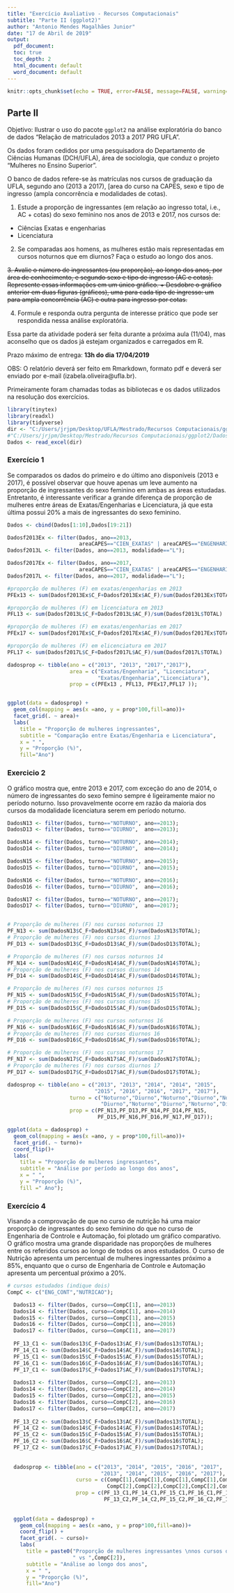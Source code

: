 ---
title: "Exercício Avaliativo - Recursos Computacionais"
subtitle: "Parte II (ggplot2)"
author: "Antonio Mendes Magalhães Junior"
date: "17 de Abril de 2019"
output:
  pdf_document:
  toc: true
  toc_depth: 2
  html_document: default
  word_document: default
---

```{r setup, include=FALSE}
knitr::opts_chunk$set(echo = TRUE, error=FALSE, message=FALSE, warning=FALSE, comment= ' ')
```

## Parte II

Objetivo: Ilustrar o uso do pacote `ggplot2` na análise exploratória do banco de dados "Relação de matriculados 2013 a 2017 PRG UFLA". 

Os dados foram cedidos por uma pesquisadora do Departamento de Ciências Humanas (DCH/UFLA), área de sociologia, que conduz o projeto "Mulheres no Ensino Superior". 

O banco de dados refere-se às matrículas nos cursos de graduação da UFLA, segundo ano (2013 a 2017), [area do curso na CAPES, sexo e tipo de ingresso (ampla concorrência e modalidades de cotas).


1. Estude a proporção de ingressantes (em relação ao ingresso total, i.e., AC + cotas) do sexo feminino nos anos de 2013 e 2017, nos cursos de:
  + Ciências Exatas e engenharias
  + Licenciatura

2. Se comparadas aos homens, as mulheres estão mais representadas em cursos noturnos que em diurnos? Faça o estudo ao longo dos anos.

~~3. Avalie o número de ingressantes (ou proporção), ao longo dos anos, por área de conhecimento, e segundo sexo e tipo de ingresso (AC e cotas). Represente essas informações em um único gráfico.
  + Desdobre o gráfico anterior em duas figuras (gráficos), uma para cada tipo de ingresso: um para ampla concorrência (AC) e outra para ingresso por cotas.~~
  
4. Formule e responda outra pergunta de interesse prático que pode ser respondida nessa análise exploratória.

Essa parte da atividade poderá ser feita durante a próxima aula (11/04), mas aconselho que os dados já estejam organizados e carregados em R.

Prazo máximo de entrega: **13h do dia 17/04/2019** 

OBS: O relatório deverá ser feito em Rmarkdown, formato pdf e deverá ser enviado por e-mail (izabela.oliveira@ufla.br).

[comment]: # ---------------------------------------------------------------------

\newpage 

Primeiramente foram chamadas todas as bibliotecas e os dados utilizados na resolução dos exercícios.

```{r}
library(tinytex)
library(readxl)
library(tidyverse)
dir <- "C:/Users/jrjpm/Desktop/UFLA/Mestrado/Recursos Computacionais/ggplot2/Dados.xlsx"
#"C:/Users/jrjpm/Desktop/Mestrado/Recursos Computacionais/ggplot2/Dados.xlsx";
Dados <- read_excel(dir)
```


### Exercício 1

Se comparados os dados do primeiro e do último ano disponíveis (2013 e 2017), é possível observar que houve apenas um leve aumento na proporção de ingressantes do sexo feminino em ambas as áreas estudadas. Entretanto, é interessante verificar a grande diferença de proporção de mulheres entre áreas de Exatas/Engenharias e Licenciatura, já que esta última possui 20% a mais de ingressantes do sexo feminino. 


```{r}
Dados <- cbind(Dados[1:10],Dados[19:21])

Dadosf2013Ex <- filter(Dados, ano==2013, 
                       areaCAPES=="CIEN_EXATAS" | areaCAPES=="ENGENHARIA");
Dadosf2013L <- filter(Dados, ano==2013, modalidade=="L");

Dadosf2017Ex <- filter(Dados, ano==2017, 
                       areaCAPES=="CIEN_EXATAS" | areaCAPES=="ENGENHARIA")
Dadosf2017L <- filter(Dados, ano==2017, modalidade=="L");

#proporção de mulheres (F) em exatas/engenharias em 2013
PFEx13 <- sum(Dadosf2013Ex$C_F+Dadosf2013Ex$AC_F)/sum(Dadosf2013Ex$TOTAL)

#proporção de mulheres (F) em licenciatura em 2013
PFL13 <- sum(Dadosf2013L$C_F+Dadosf2013L$AC_F)/sum(Dadosf2013L$TOTAL)

#proporção de mulheres (F) em exatas/engenharias em 2017
PFEx17 <- sum(Dadosf2017Ex$C_F+Dadosf2017Ex$AC_F)/sum(Dadosf2017Ex$TOTAL)

#proporção de mulheres (F) em elicenciatura em 2017
PFL17 <- sum(Dadosf2017L$C_F+Dadosf2017L$AC_F)/sum(Dadosf2017L$TOTAL)

dadosprop <- tibble(ano = c("2013", "2013", "2017","2017"),
                    area = c("Exatas/Engenharia", "Licenciatura",
                             "Exatas/Engenharia","Licenciatura"),
                    prop = c(PFEx13 , PFL13, PFEx17,PFL17 ));


ggplot(data = dadosprop) + 
  geom_col(mapping = aes(x =ano, y = prop*100,fill=ano))+
  facet_grid(. ~ area)+
  labs(
    title = "Proporção de mulheres ingressantes",
    subtitle = "Comparação entre Exatas/Engenharia e Licenciatura",
    x = " ",
    y = "Proporção (%)",
    fill="Ano")
```

[comment]: # ---------------------------------------------------------------------

\newpage

### Exercicio 2

O gráfico mostra que, entre 2013 e 2017, com exceção do ano de 2014, o número de ingressantes do sexo femino sempre é ligeiramente maior no período noturno. Isso provavelmente ocorre em razão da maioria dos cursos da modalidade licenciatura serem em período noturno. 

```{r}
DadosN13 <- filter(Dados, turno=="NOTURNO", ano==2013);
DadosD13 <- filter(Dados, turno=="DIURNO",  ano==2013);

DadosN14 <- filter(Dados, turno=="NOTURNO", ano==2014);
DadosD14 <- filter(Dados, turno=="DIURNO",  ano==2014);

DadosN15 <- filter(Dados, turno=="NOTURNO", ano==2015);
DadosD15 <- filter(Dados, turno=="DIURNO",  ano==2015);

DadosN16 <- filter(Dados, turno=="NOTURNO", ano==2016);
DadosD16 <- filter(Dados, turno=="DIURNO",  ano==2016);

DadosN17 <- filter(Dados, turno=="NOTURNO", ano==2017);
DadosD17 <- filter(Dados, turno=="DIURNO",  ano==2017);


# Proporção de mulheres (F) nos cursos noturnos 13
PF_N13 <- sum(DadosN13$C_F+DadosN13$AC_F)/sum(DadosN13$TOTAL);
# Proporção de mulheres (F) nos cursos diurnos 13
PF_D13 <- sum(DadosD13$C_F+DadosD13$AC_F)/sum(DadosD13$TOTAL);

# Proporção de mulheres (F) nos cursos noturnos 14
PF_N14 <- sum(DadosN14$C_F+DadosN14$AC_F)/sum(DadosN14$TOTAL);
# Proporção de mulheres (F) nos cursos diurnos 14
PF_D14 <- sum(DadosD14$C_F+DadosD14$AC_F)/sum(DadosD14$TOTAL);

# Proporção de mulheres (F) nos cursos noturnos 15
PF_N15 <- sum(DadosN15$C_F+DadosN15$AC_F)/sum(DadosN15$TOTAL);
# Proporção de mulheres (F) nos cursos diurnos 15
PF_D15 <- sum(DadosD15$C_F+DadosD15$AC_F)/sum(DadosD15$TOTAL);

# Proporção de mulheres (F) nos cursos noturnos 16
PF_N16 <- sum(DadosN16$C_F+DadosN16$AC_F)/sum(DadosN16$TOTAL);
# Proporção de mulheres (F) nos cursos diurnos 16
PF_D16 <- sum(DadosD16$C_F+DadosD16$AC_F)/sum(DadosD16$TOTAL);

# Proporção de mulheres (F) nos cursos noturnos 17
PF_N17 <- sum(DadosN17$C_F+DadosN17$AC_F)/sum(DadosN17$TOTAL);
# Proporção de mulheres (F) nos cursos diurnos 17
PF_D17 <- sum(DadosD17$C_F+DadosD17$AC_F)/sum(DadosD17$TOTAL);

dadosprop <- tibble(ano = c("2013", "2013", "2014", "2014", "2015", 
                            "2015", "2016", "2016", "2017", "2017"),
                    turno = c("Noturno","Diurno","Noturno","Diurno","Noturno",
                              "Diurno","Noturno","Diurno","Noturno","Diurno"),
                    prop = c(PF_N13,PF_D13,PF_N14,PF_D14,PF_N15,
                             PF_D15,PF_N16,PF_D16,PF_N17,PF_D17));

ggplot(data = dadosprop) + 
  geom_col(mapping = aes(x =ano, y = prop*100,fill=ano))+
  facet_grid(. ~ turno)+
  coord_flip()+
  labs(
    title = "Proporção de mulheres ingressantes",
    subtitle = "Análise por período ao longo dos anos",
    x = " ",
    y = "Proporção (%)",
    fill =" Ano");
```

[comment]: # ---------------------------------------------------------------------

\newpage

### Exercício 4

Visando a comprovação de que no curso de nutrição há uma maior proporção de ingressantes do sexo feminino do que no curso de Engenharia de Controle e Automação, foi plotado um gráfico comparativo.
O gráfico mostra uma grande disparidade nas proporções de mulheres entre os referidos cursos ao longo de todos os anos estudados. O curso de Nutrição apresenta um percentual de mulheres ingressantes próximo a 85%, enquanto que o curso de Engenharia de Controle e Automação apresenta um percentual próximo a 20%. 


```{r}
# cursos estudados (indique dois)
CompC <- c("ENG_CONT","NUTRICAO");

  Dados13 <- filter(Dados, curso==CompC[1], ano==2013)
  Dados14 <- filter(Dados, curso==CompC[1], ano==2014)
  Dados15 <- filter(Dados, curso==CompC[1], ano==2015)
  Dados16 <- filter(Dados, curso==CompC[1], ano==2016)
  Dados17 <- filter(Dados, curso==CompC[1], ano==2017)
  
  PF_13_C1 <- sum(Dados13$C_F+Dados13$AC_F)/sum(Dados13$TOTAL);
  PF_14_C1 <- sum(Dados14$C_F+Dados14$AC_F)/sum(Dados14$TOTAL);
  PF_15_C1 <- sum(Dados15$C_F+Dados15$AC_F)/sum(Dados15$TOTAL);
  PF_16_C1 <- sum(Dados16$C_F+Dados16$AC_F)/sum(Dados16$TOTAL);
  PF_17_C1 <- sum(Dados17$C_F+Dados17$AC_F)/sum(Dados17$TOTAL);
  
  Dados13 <- filter(Dados, curso==CompC[2], ano==2013)
  Dados14 <- filter(Dados, curso==CompC[2], ano==2014)
  Dados15 <- filter(Dados, curso==CompC[2], ano==2015)
  Dados16 <- filter(Dados, curso==CompC[2], ano==2016)
  Dados17 <- filter(Dados, curso==CompC[2], ano==2017)
  
  PF_13_C2 <- sum(Dados13$C_F+Dados13$AC_F)/sum(Dados13$TOTAL);
  PF_14_C2 <- sum(Dados14$C_F+Dados14$AC_F)/sum(Dados14$TOTAL);
  PF_15_C2 <- sum(Dados15$C_F+Dados15$AC_F)/sum(Dados15$TOTAL);
  PF_16_C2 <- sum(Dados16$C_F+Dados16$AC_F)/sum(Dados16$TOTAL);
  PF_17_C2 <- sum(Dados17$C_F+Dados17$AC_F)/sum(Dados17$TOTAL);
  
  
  dadosprop <- tibble(ano = c("2013", "2014", "2015", "2016", "2017",
                              "2013", "2014", "2015", "2016", "2017"),
                      curso = c(CompC[1],CompC[1],CompC[1],CompC[1],CompC[1],
                                CompC[2],CompC[2],CompC[2],CompC[2],CompC[2]),
                      prop = c(PF_13_C1,PF_14_C1,PF_15_C1,PF_16_C1,PF_17_C1,
                               PF_13_C2,PF_14_C2,PF_15_C2,PF_16_C2,PF_17_C2));
  
  
  ggplot(data = dadosprop) + 
    geom_col(mapping = aes(x =ano, y = prop*100,fill=ano))+
    coord_flip() +
    facet_grid(. ~ curso)+
    labs(
      title = paste0("Proporção de mulheres ingressantes \nnos cursos de: ", CompC[1],
                     " vs ",CompC[2]),
      subtitle = "Análise ao longo dos anos",
      x = " ",
      y = "Proporção (%)",
      fill="Ano")
```


